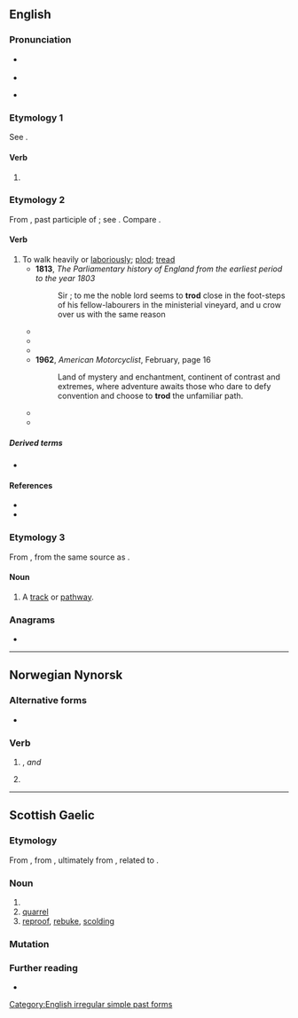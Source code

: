 ==English==

===Pronunciation===
* {{a|UK}} {{IPA|en|/ˈtɹɒd/}}
* {{audio|en|LL-Q1860 (eng)-Vealhurl-trod.wav ‎|Audio (UK)}}
: {{rhymes|en|ɒd}}
* {{a|US}} {{IPA|en|/ˈtɹɑd/}}

===Etymology 1===
See {{m|en|tread}}.

====Verb====
{{head|en|verb form}}

# {{en-simple past of|tread}}

===Etymology 2===
From {{inh|en|enm|trod}}, past participle of {{m|enm|treden}}; see {{m|en|tread}}. Compare {{cog|no|trod|t=a path}}.

====Verb====
{{en-verb}}

# To walk heavily or [[laboriously]]; [[plod]]; [[tread]]
#* '''1813''', ''The Parliamentary history of England from the earliest period to the year 1803''
#*: Sir ; to me the noble lord seems to '''trod''' close in the foot-steps of his fellow-labourers in the ministerial vineyard, and u crow over us with the same reason
#* {{quote-book|en|year=1833|author=Timothy Flint|title=The history and geography of the Mississippi Valley|passage=It renders the paths, and the banks of the bayous in that region almost impassable in autumn, until the cattle have '''trodded''' it down.}}
#* {{quote-book|en|year=1866|author=Fanny Fisher|title=Ainsworth's heir|passage=They bore him to his chamber, where he lay all pale and tearless, like some broken reed, Some helpless shrub, all crushed and '''trodded''' down}}
#* {{quote-book|en|year=1895|author=Uchimura Kanzo|title=The Diary of a Japanese Convert|passage=Yet alas! I see around me the '''trodding''' of the same old paths, each trying to excel the other how to ape the good old ministers who were "very much liked by their parishioners."}}
#* '''1962''', ''American Motorcyclist'', February, page 16
#*: Land of mystery and enchantment, continent of contrast and extremes, where adventure awaits those who dare to defy convention and choose to '''trod''' the unfamiliar path.
#* {{quote-journal|en|date=December 23, 2007|author=Matt Weiland|title=Walker in the City|work=New York Times|url=http://www.nytimes.com/2007/12/23/books/review/Weiland-t.html
|passage=Happily, he writes the way he walks: at a vigorous lope, both attentive to the varied soils of the ground he '''trods''' and curious about the dust and dandelions over the next hill.}}
#* {{quote-journal|en|date=March 18, 2009|author=Sonia Day|title=Nip that gardening zeal in the bud|work=Toronto Star|url=http://www.thestar.com/Outdoor_living/Gardening_and_landscaping/article/604047
|passage=And avoid '''trodding''' on the inevitably wet soil around the base of the shrubs as you work.}}

=====Derived terms=====
* {{l|en|downtrod}}

====References====
* {{R:Century 1911}}
* {{cite-book|1996|Robert E. Lewis (ed.)|Middle English Dictionary||1106|url=https://books.google.com/books?id=ysx1Y-XnwAQC&pg=PA1106|volume=9}}

===Etymology 3===
From {{inh|en|ang|trodu||track, trace}}, from the same source as {{m|en|tread}}.

====Noun====
{{en-noun}}

# A [[track]] or [[pathway]].

===Anagrams===
* {{anagrams|en|a=dort|Dort|dort|dtor}}

[[Category:English irregular simple past forms]]

----

==Norwegian Nynorsk==

===Alternative forms===
* {{l|nn|tro}} {{q|alternative spelling, [[WT:Norwegian Nynorsk spelling reforms|1959-2012]]}}

===Verb===
{{nn-verb-form}}

# {{nn-former-context|2012}} {{infl of|nn|tre||past|tense}}, '''{{l|nn|treda}}''' ''and'' '''{{l|nn|trede}}'''
# {{nn-former-context|2012}} {{infl of|nn|trå||past|tense}}

----

==Scottish Gaelic==

===Etymology===
From {{inh|gd|mga|trot}}, from {{inh|gd|sga|troit|t=fight, battle, quarrel}}, ultimately from {{inh|gd|ine-pro|*trewd-|t=to thrust, push}}, related to {{cog|gem-pro|*þrautą|t=affliction, agony, struggle}}.

===Noun===
{{gd-noun|g=m|gen=troid|pl=troid}}

# {{verbal noun of|gd|troid}}
# [[quarrel]]
# [[reproof]], [[rebuke]], [[scolding]]
#: {{syn|gd|càineadh|cronachadh}}

===Mutation===
{{gd-mut-cons|t|rod}}

===Further reading===
* {{R:MacBain|trod}}